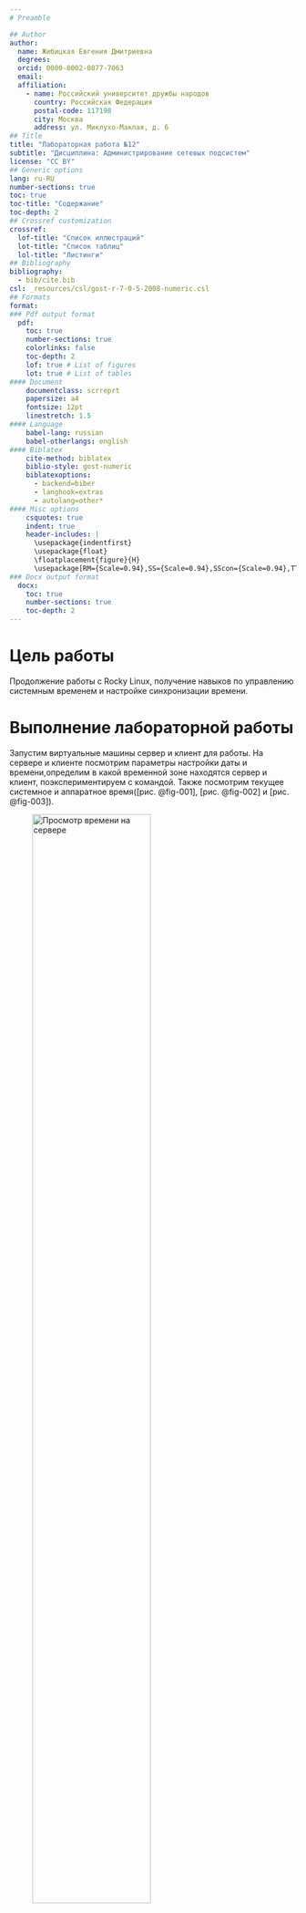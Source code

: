 ```yaml
---
# Preamble

## Author
author:
  name: Жибицкая Евгения Дмитриевна
  degrees: 
  orcid: 0000-0002-0877-7063
  email: 
  affiliation:
    - name: Российский университет дружбы народов
      country: Российская Федерация
      postal-code: 117198
      city: Москва
      address: ул. Миклухо-Маклая, д. 6
## Title
title: "Лабораторная работа №12"
subtitle: "Дисциплина: Администрирование сетевых подсистем"
license: "CC BY"
## Generic options
lang: ru-RU
number-sections: true
toc: true
toc-title: "Содержание"
toc-depth: 2
## Crossref customization
crossref:
  lof-title: "Список иллюстраций"
  lot-title: "Список таблиц"
  lol-title: "Листинги"
## Bibliography
bibliography:
  - bib/cite.bib
csl: _resources/csl/gost-r-7-0-5-2008-numeric.csl
## Formats
format:
### Pdf output format
  pdf:
    toc: true
    number-sections: true
    colorlinks: false
    toc-depth: 2
    lof: true # List of figures
    lot: true # List of tables
#### Document
    documentclass: scrreprt
    papersize: a4
    fontsize: 12pt
    linestretch: 1.5
#### Language
    babel-lang: russian
    babel-otherlangs: english
#### Biblatex
    cite-method: biblatex
    biblio-style: gost-numeric
    biblatexoptions:
      - backend=biber
      - langhook=extras
      - autolang=other*
#### Misc options
    csquotes: true
    indent: true
    header-includes: |
      \usepackage{indentfirst}
      \usepackage{float}
      \floatplacement{figure}{H}
      \usepackage[RM={Scale=0.94},SS={Scale=0.94},SScon={Scale=0.94},TT={Scale=MatchLowercase,FakeStretch=0.9},DefaultFeatures={Ligatures=Common}]{plex-otf}
### Docx output format
  docx:
    toc: true
    number-sections: true
    toc-depth: 2
---
```


# Цель работы

Продолжение работы с Rocky Linux, получение навыков по управлению системным временем и настройке синхронизации времени.


# Выполнение лабораторной работы

Запустим виртуальные машины сервер и клиент для работы. На сервере и клиенте посмотрим параметры настройки даты и времени,определим в какой временной зоне находятся сервер и клиент, поэкспериментируем с командой. Также посмотрим текущее системное и аппаратное время([рис. @fig-001], [рис. @fig-002] и [рис. @fig-003]).

![Просмотр времени на сервере](image/1.jpg){#fig-001 width=70%}

![Просмотр времени на клиенте](image/2.jpg){#fig-002 width=70%}

![Аппаратное время](image/3.jpg){#fig-003 width=70%}


Перейдем к настройке синхронизации времени.

Проверим, что уже установленно необходимое ПО([рис. @fig-004]) и проверим источники времени на машинах([рис. @fig-005]).


![Установка ПО](image/4.jpg){#fig-004 width=70%}

![Источники времени](image/5.jpg){#fig-005 width=70%}


На сервере откроем на редактирование файл /etc/chrony.conf и добавим строку([рис. @fig-006]), перезапустим службу, настроим межсетевой экран([рис. @fig-007])

![/etc/chrony.conf](image/6.jpg){#fig-006 width=70%}

![Перезапуск](image/7.jpg){#fig-007 width=70%}

На клиенте откроем файл /etc/chrony.conf и добавим строку, удалим все остальные строки с директивой server, перезапустим службу chronyd([рис. @fig-008] и [рис. @fig-009])

![/etc/chrony.conf](image/8.jpg){#fig-008 width=70%}

![Перезапуск](image/9.jpg){#fig-009 width=70%}


Проверим источники. Сервер теперь синхронизирован с внешними источниками времени, а клиент теперь использует сервер server.edzhibitskaya.net как основной источник([рис. @fig-010])

![/etc/chrony.conf](image/10.jpg){#fig-010 width=70%}

Остается внести изменения в настройки внутреннего окружения.

Перейдем в каталог для внесения изменений в настройки внутреннего окружения /vagrant/provision/server/, создадим в нём
каталог ntp, в который поместим в соответствующие подкаталоги конфигурационные файлы([рис. @fig-011])

![Каталоги на сервере](image/12.jpg){#fig-011 width=70%}

Создадим файл ntp.sh и добавим скрипт([рис. @fig-012])

![Исполняемый файл](image/11.jpg){#fig-012 width=70%}

Перейдем в каталог для внесения изменений в настройки внутреннего окружения на клиенте, проделаем аналогичные действия([рис. @fig-013])

![Каталоги на клиенте](image/14.jpg){#fig-013 width=70%}

Создадим файл ntp.sh и добавим скрипт([рис. @fig-014])

![Исполняемый файл](image/13.jpg){#fig-014 width=70%}

Внесем изменения в Vagranfile([рис. @fig-015] и [рис. @fig-016])

![Vagranfile](image/15.jpg){#fig-015 width=70%}

![Vagranfile](image/16.jpg){#fig-016 width=70%}


# Контрольные вопросы

1. Почему важна точная синхронизация времени для служб баз данных?

Для обеспечения согласованности транзакций, предотвращения конфликтов данных и корректной работы репликации.

2. Почему служба проверки подлинности Kerberos сильно зависит от правильной синхронизации времени?

Kerberos использует временные метки для предотвращения replay-атак. Расхождение времени более 5 минут приводит к отказам в аутентификации.

3. Какая служба используется по умолчанию для синхронизации времени на RHEL 7?

chronyd

4. Какова страта по умолчанию для локальных часов?

Stratum 3

5. Какой порт брандмауэра должен быть открыт, если вы настраиваете свой сервер как одноранговый узел NTP?

123/UDP
 
6. Какую строку вам нужно включить в конфигурационный файл chrony, если вы хотите быть сервером времени, даже если внешние серверы NTP недоступны?

local stratum 10

7. Какую страту имеет хост, если нет текущей синхронизации времени NTP?

Stratum 16

8. Какую команду вы бы использовали на сервере с chrony, чтобы узнать, с какими серверами он синхронизируется?

chronyc sources

9. Как вы можете получить подробную статистику текущих настроек времени для процесса chrony вашего сервера?

chronyc tracking


# Выводы

 
В ходе работы были получены навыки по управлению системным временем и настройке синхронизации времени.


# Список литературы{.unnumbered}

[ТУИС](https://esystem.rudn.ru/pluginfile.php/2854778/mod_resource/content/5/012-ntp.pdf)

::: {#refs}
:::
